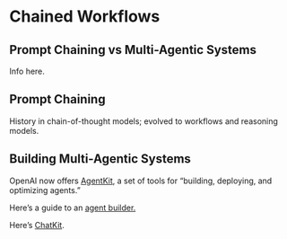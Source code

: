 # Chained Workflows

## Prompt Chaining vs Multi-Agentic Systems

Info here.

## Prompt Chaining

History in chain-of-thought models; evolved to workflows and reasoning models.

## Building Multi-Agentic Systems

OpenAI now offers [AgentKit](https://openai.com/index/introducing-agentkit/), a set of tools for "building, deploying, and optimizing agents."

Here's a guide to an [agent builder.](https://platform.openai.com/docs/guides/agent-builder)

Here's [ChatKit](https://platform.openai.com/docs/guides/chatkit).